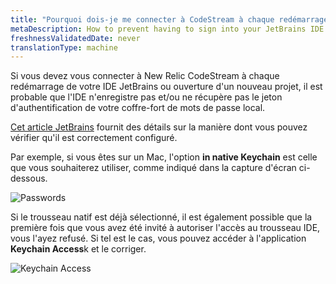 ```yaml
---
title: "Pourquoi dois-je me connecter à CodeStream à chaque redémarrage de mon IDE JetBrains\_?"
metaDescription: How to prevent having to sign into your JetBrains IDE every time you restart it.
freshnessValidatedDate: never
translationType: machine
---
```


Si vous devez vous connecter à New Relic CodeStream à chaque redémarrage de votre IDE JetBrains ou ouverture d&apos;un nouveau projet, il est probable que l&apos;IDE n&apos;enregistre pas et/ou ne récupère pas le jeton d&apos;authentification de votre coffre-fort de mots de passe local.

[Cet article JetBrains](https://www.jetbrains.com/help/idea/reference-ide-settings-password-safe.html) fournit des détails sur la manière dont vous pouvez vérifier qu&apos;il est correctement configuré.

Par exemple, si vous êtes sur un Mac, l&apos;option <DNT>**in native Keychain**</DNT> est celle que vous souhaiterez utiliser, comme indiqué dans la capture d&apos;écran ci-dessous.

<img alt="Passwords" src="/images/codestream_screenshot-crop_jetbrains-password-keychain.webp" />

Si le trousseau natif est déjà sélectionné, il est également possible que la première fois que vous avez été invité à autoriser l&apos;accès au trousseau IDE, vous l&apos;ayez refusé. Si tel est le cas, vous pouvez accéder à l&apos;application <DNT>**Keychain Access**</DNT>k et le corriger.

<img alt="Keychain Access" src="/images/codestream_screenshot-crop_intellij-keychain-access.webp" />